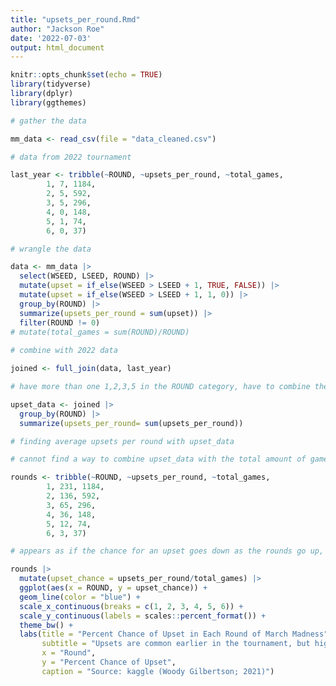 ```yaml
---
title: "upsets_per_round.Rmd"
author: "Jackson Roe"
date: '2022-07-03'
output: html_document
---
```


```r
knitr::opts_chunk$set(echo = TRUE)
library(tidyverse)
library(dplyr)
library(ggthemes)
```

```r
# gather the data

mm_data <- read_csv(file = "data_cleaned.csv")

# data from 2022 tournament

last_year <- tribble(~ROUND, ~upsets_per_round, ~total_games,
        1, 7, 1184,
        2, 5, 592,
        3, 5, 296,
        4, 0, 148,
        5, 1, 74,
        6, 0, 37)

# wrangle the data

data <- mm_data |> 
  select(WSEED, LSEED, ROUND) |> 
  mutate(upset = if_else(WSEED > LSEED + 1, TRUE, FALSE)) |> 
  mutate(upset = if_else(WSEED > LSEED + 1, 1, 0)) |>
  group_by(ROUND) |> 
  summarize(upsets_per_round = sum(upset)) |> 
  filter(ROUND != 0)
# mutate(total_games = sum(ROUND)/ROUND)
  
# combine with 2022 data

joined <- full_join(data, last_year)

# have more than one 1,2,3,5 in the ROUND category, have to combine them

upset_data <- joined |> 
  group_by(ROUND) |>
  summarize(upsets_per_round= sum(upsets_per_round))

# finding average upsets per round with upset_data

# cannot find a way to combine upset_data with the total amount of games played per round besides a new tibble

rounds <- tribble(~ROUND, ~upsets_per_round, ~total_games, 
        1, 231, 1184, 
        2, 136, 592, 
        3, 65, 296, 
        4, 36, 148, 
        5, 12, 74, 
        6, 3, 37)

# appears as if the chance for an upset goes down as the rounds go up, but this could jsut be because the seeds get closer together.

rounds |> 
  mutate(upset_chance = upsets_per_round/total_games) |> 
  ggplot(aes(x = ROUND, y = upset_chance)) + 
  geom_line(color = "blue") + 
  scale_x_continuous(breaks = c(1, 2, 3, 4, 5, 6)) +
  scale_y_continuous(labels = scales::percent_format()) + 
  theme_bw() + 
  labs(title = "Percent Chance of Upset in Each Round of March Madness",
       subtitle = "Upsets are common earlier in the tournament, but higher seeds tend to \nwin in the later rounds", 
       x = "Round", 
       y = "Percent Chance of Upset",
       caption = "Source: kaggle (Woody Gilbertson; 2021)")


```


